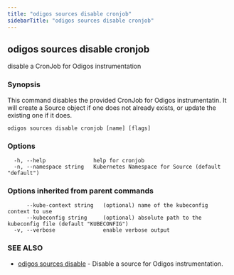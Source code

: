 ```yaml
---
title: "odigos sources disable cronjob"
sidebarTitle: "odigos sources disable cronjob"
---
```

## odigos sources disable cronjob

disable a CronJob for Odigos instrumentation

### Synopsis

This command disables the provided CronJob for Odigos instrumentatin. It will create a Source object if one does not already exists, or update the existing one if it does.

```
odigos sources disable cronjob [name] [flags]
```

### Options

```
  -h, --help               help for cronjob
  -n, --namespace string   Kubernetes Namespace for Source (default "default")
```

### Options inherited from parent commands

```
      --kube-context string   (optional) name of the kubeconfig context to use
      --kubeconfig string     (optional) absolute path to the kubeconfig file (default "KUBECONFIG")
  -v, --verbose               enable verbose output
```

### SEE ALSO

* [odigos sources disable](/cli/odigos_sources_disable)	 - Disable a source for Odigos instrumentation.